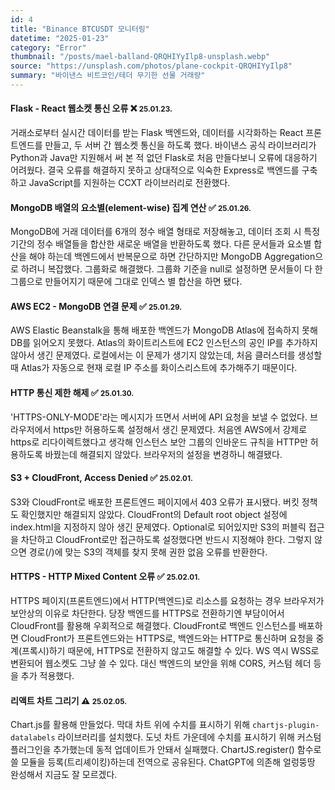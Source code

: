 ```yaml
---
id: 4
title: "Binance BTCUSDT 모니터링"
datetime: "2025-01-23"
category: "Error"
thumbnail: "/posts/mael-balland-QRQHIYyIlp8-unsplash.webp"
source: "https://unsplash.com/photos/plane-cockpit-QRQHIYyIlp8"
summary: "바이낸스 비트코인/테더 무기한 선물 거래량"
---
```


#### Flask - React 웹소켓 통신 오류 ❌ <small className="text-gray-500">25.01.23.</small>
거래소로부터 실시간 데이터를 받는 Flask 백엔드와, 데이터를 시각화하는 React 프론트엔드를 만들고, 두 서버 간 웹소켓 통신을 하도록 했다. 바이낸스 공식 라이브러리가 Python과 Java만 지원해서 써 본 적 없던 Flask로 처음 만들다보니 오류에 대응하기 어려웠다. 결국 오류를 해결하지 못하고 상대적으로 익숙한 Express로 백엔드를 구축하고 JavaScript를 지원하는 CCXT 라이브러리로 전환했다.
<br/>

#### MongoDB 배열의 요소별(element-wise) 집계 연산 ✅ <small className="text-gray-500">25.01.26.</small>
MongoDB에 거래 데이터를 6개의 정수 배열 형태로 저장해놓고, 데이터 조회 시 특정 기간의 정수 배열들을 합산한 새로운 배열을 반환하도록 했다. 다른 문서들과 요소별 합산을 해야 하는데 백엔드에서 반복문으로 하면 간단하지만 MongoDB Aggregation으로 하려니 복잡했다. 그룹화로 해결했다. 그룹화 기준을 null로 설정하면 문서들이 다 한 그룹으로 만들어지기 때문에 그대로 인덱스 별 합산을 하면 됐다.
<br/>

#### AWS EC2 - MongoDB 연결 문제 ✅ <small className="text-gray-500">25.01.29.</small>
AWS Elastic Beanstalk을 통해 배포한 백엔드가 MongoDB Atlas에 접속하지 못해 DB를 읽어오지 못했다. Atlas의 화이트리스트에 EC2 인스턴스의 공인 IP를 추가하지 않아서 생긴 문제였다. 로컬에서는 이 문제가 생기지 않았는데, 처음 클러스터를 생성할 때 Atlas가 자동으로 현재 로컬 IP 주소를 화이스리스트에 추가해주기 때문이다.
<br/>

#### HTTP 통신 제한 해제 ✅ <small className="text-gray-500">25.01.30.</small>
'HTTPS-ONLY-MODE'라는 메시지가 뜨면서 서버에 API 요청을 보낼 수 없었다. 브라우저에서 https만 허용하도록 설정해서 생긴 문제였다. 처음엔 AWS에서 강제로 https로 리다이렉트했다고 생각해 인스턴스 보안 그룹의 인바운드 규칙을 HTTP만 허용하도록 바꿨는데 해결되지 않았다. 브라우저의 설정을 변경하니 해결됐다.
<br/>

#### S3 + CloudFront, Access Denied ✅ <small className="text-gray-500">25.02.01.</small>
S3와 CloudFront로 배포한 프론트엔드 페이지에서 403 오류가 표시됐다. 버킷 정책도 확인했지만 해결되지 않았다. CloudFront의 Default root object 설정에 index.html을 지정하지 않아 생긴 문제였다. Optional로 되어있지만 S3의 퍼블릭 접근을 차단하고 CloudFront로만 접근하도록 설정했다면 반드시 지정해야 한다. 그렇지 않으면 경로(/)에 맞는 S3의 객체를 찾지 못해 권한 없음 오류를 반환한다.
<br/>

#### HTTPS - HTTP Mixed Content 오류 ✅ <small className="text-gray-500">25.02.01.</small>
HTTPS 페이지(프론트엔드)에서 HTTP(백엔드)로 리소스를 요청하는 경우 브라우저가 보안상의 이유로 차단한다. 당장 백엔드를 HTTPS로 전환하기엔 부담이어서 CloudFront를 활용해 우회적으로 해결했다. CloudFront로 백엔드 인스턴스를 배포하면 CloudFront가 프론트엔드와는 HTTPS로, 백엔드와는 HTTP로 통신하며 요청을 중계(프록시)하기 때문에, HTTPS로 전환하지 않고도 해결할 수 있다. WS 역시 WSS로 변환되어 웹소켓도 그냥 쓸 수 있다. 대신 백엔드의 보안을 위해 CORS, 커스텀 헤더 등을 추가 적용했다.
<br/>

#### 리액트 차트 그리기 ⚠️ <small className="text-gray-500">25.02.05.</small>
Chart.js를 활용해 만들었다. 막대 차트 위에 수치를 표시하기 위해 `chartjs-plugin-datalabels` 라이브러리를 설치했다. 도넛 차트 가운데에 수치를 표시하기 위해 커스텀 플러그인을 추가했는데 동적 업데이트가 안돼서 실패했다. ChartJS.register() 함수로 쓸 모듈을 등록(트리셰이킹)하는데 전역으로 공유된다. ChatGPT에 의존해 얼렁뚱땅 완성해서 지금도 잘 모르겠다.
<br/>
